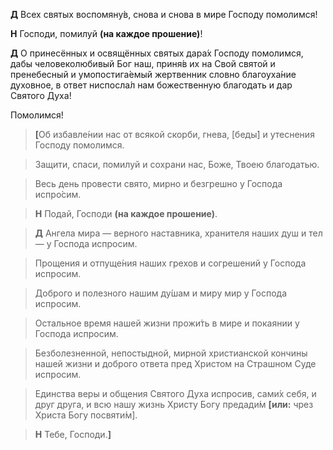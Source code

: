 **Д** Всех святых воспомяну́в, снова и снова в мире Господу помолимся!

**Н** Господи, помилуй **(на каждое прошение)**!

**Д** О принесённых и освящённых святых дара́х Господу помолимся, дабы человеколюбивый Бог наш, приня́в их на Свой святой и пренебесный и умопостига́емый жертвенник словно благоуха́ние духовное, в ответ ниспосла́л нам божественную благодать и дар Святого Духа!

Помолимся!

><R><b>[</b></R>Об избавле́нии нас от всякой скорби, гнева, [беды́] и утеснения Господу помолимся.

>Защити, спаси, помилуй и сохрани нас, Боже, Тво­ею благодатью.

>Весь день провести свято, мирно и безгрешно у Господа испро́сим.

>**Н** Подай, Господи **(на каждое прошение)**.

>**Д** Ангела мира — верного наставника, хранителя наших душ и тел — у Господа испросим.

>Прощения и отпуще́ния наших грехов и согрешений у Господа испросим.

>Доброго и полезного нашим ду́шам и миру мир у Господа испросим.

>Остальное время нашей жизни прожи́ть в мире и покаянии у Господа испросим.

>Безболезненной, непостыдной, мирной христианской кончины нашей жизни и доброго ответа пред Христом на Страшном Суде испросим.

>Единства веры и общения Святого Духа испросив, сами́х себя, и друг друга, и всю нашу жизнь Христу Богу предади́м **[или:** чрез Христа Богу посвяти́м<R>]</R>.

>**Н** Тебе, Господи.**<b>]</b>**
